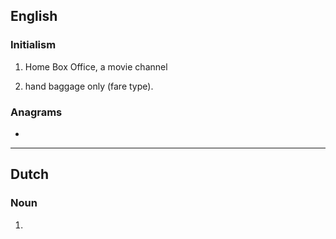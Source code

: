 {{also|hbo}}
==English==
{{wikipedia}}

===Initialism===
{{rfc-header|Initialism}}
{{head|en|initialism}}

# {{lb|en|television}} Home Box Office, a movie channel
# {{lb|en|aviation|travel}} hand baggage only (fare type).

===Anagrams===
* {{anagrams|en|BHO|BOH|Hob|boh|hob}}

----

==Dutch==
===Noun===
{{nl-noun|n}}
# {{initialism for|hoger beroepsonderwijs|lang=nl}}